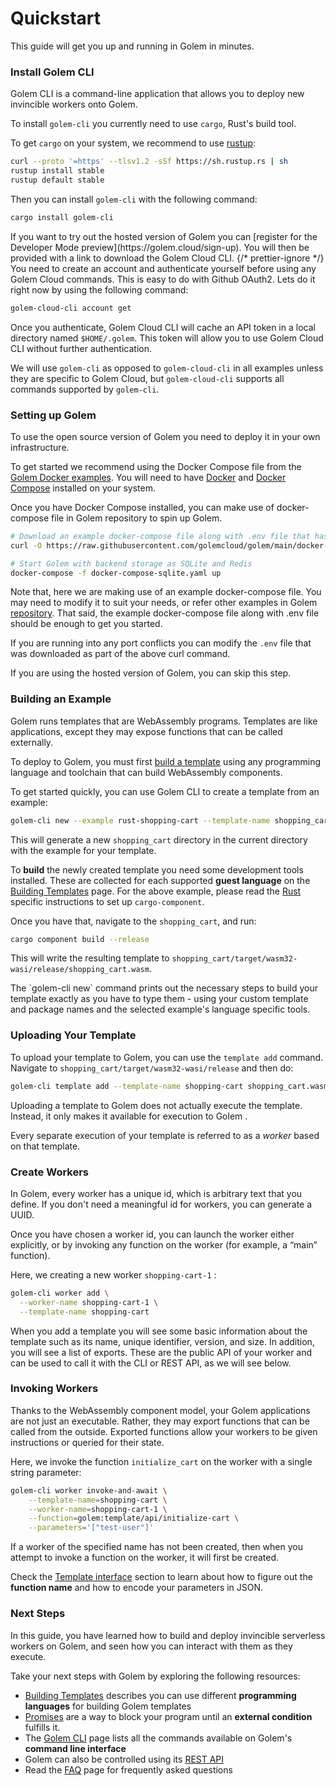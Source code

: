 
# Quickstart

This guide will get you up and running in Golem in minutes.

### Install Golem CLI

Golem CLI is a command-line application that allows you to deploy new invincible workers onto Golem.

To install `golem-cli` you currently need to use `cargo`, Rust's build tool.

To get `cargo` on your system, we recommend to use [rustup](https://rustup.rs/):

```bash filename="Terminal" copy
curl --proto '=https' --tlsv1.2 -sSf https://sh.rustup.rs | sh
rustup install stable
rustup default stable
```

Then you can install `golem-cli` with the following command:

```bash filename="Terminal" copy
cargo install golem-cli
```

<Callout type="info">
  If you want to try out the hosted version of Golem you can [register for the Developer Mode preview](https://golem.cloud/sign-up). You will then be provided with a link to download the Golem Cloud CLI.
  {/* prettier-ignore */}
  You need to create an account and authenticate yourself before using any Golem Cloud commands. This is easy to do with Github OAuth2. Lets do it right now by using the following command:

```bash filename="Terminal" copy
golem-cloud-cli account get
```

Once you authenticate, Golem Cloud CLI will cache an API token in a local directory named `$HOME/.golem`. This token will allow you to use Golem Cloud CLI without further authentication.

We will use `golem-cli` as opposed to `golem-cloud-cli` in all examples unless they are specific to Golem Cloud, but `golem-cloud-cli` supports all commands supported by `golem-cli`.

</Callout>

### Setting up Golem

To use the open source version of Golem you need to deploy it in your own infrastructure.

To get started we recommend using the Docker Compose file from the [Golem Docker examples](https://github.com/golemcloud/golem/blob/main/docker-examples/docker-compose-sqlite.yaml). You will need to have [Docker](https://docs.docker.com/get-docker/) and [Docker Compose](https://docs.docker.com/compose/install/) installed on your system.

Once you have Docker Compose installed, you can make use of docker-compose file in Golem repository to spin up Golem.

```bash filename="Terminal" copy
# Download an example docker-compose file along with .env file that has a few common configurations
curl -O https://raw.githubusercontent.com/golemcloud/golem/main/docker-examples/docker-compose-sqlite.yaml -O  https://raw.githubusercontent.com/golemcloud/golem/main/docker-examples/.env

# Start Golem with backend storage as SQLite and Redis
docker-compose -f docker-compose-sqlite.yaml up
```

Note that, here we are making use of an example docker-compose file. You may need to modify it to suit your needs,
or refer other examples in Golem [repository](https://github.com/golemcloud/golem/tree/main/docker-examples).
That said, the example docker-compose file along with .env file should be enough to get you started.

If you are running into any port conflicts you can modify the `.env` file that was downloaded as part of the above curl command.

<Callout type="info">If you are using the hosted version of Golem, you can skip this step.</Callout>

### Building an Example

Golem runs templates that are WebAssembly programs. Templates are like applications, except they may expose functions that can be called externally.

To deploy to Golem, you must first [build a template](/docs/building-templates) using any programming language and toolchain that can build WebAssembly components.

To get started quickly, you can use Golem CLI to create a template from an example:

```bash filename="Terminal" copy
golem-cli new --example rust-shopping-cart --template-name shopping_cart
```

This will generate a new `shopping_cart` directory in the current directory with the example for your template.

To **build** the newly created template you need some development tools installed. These are collected for each supported **guest language** on the [Building Templates](/docs/building-templates) page. For the above example, please read the [Rust](/docs/building-templates/tier-2/rust) specific instructions to set up `cargo-component`.

Once you have that, navigate to the `shopping_cart`, and run:

```bash filename="Terminal" copy
cargo component build --release
```

This will write the resulting template to `shopping_cart/target/wasm32-wasi/release/shopping_cart.wasm`.

<Callout>
  The `golem-cli new` command prints out the necessary steps to build your template exactly as you
  have to type them - using your custom template and package names and the selected example's
  language specific tools.
</Callout>

### Uploading Your Template

To upload your template to Golem, you can use the `template add` command. Navigate to `shopping_cart/target/wasm32-wasi/release` and then do:

```bash filename="Terminal" copy
golem-cli template add --template-name shopping-cart shopping_cart.wasm
```

Uploading a template to Golem does not actually execute the template. Instead, it only makes it available for execution to Golem
.

Every separate execution of your template is referred to as a _worker_ based on that template.

### Create Workers

In Golem, every worker has a unique id, which is arbitrary text that you define. If you don't need a meaningful id for workers, you can generate a UUID.

Once you have chosen a worker id, you can launch the worker either explicitly, or by invoking any function on the worker (for example, a “main” function).

Here, we creating a new worker `shopping-cart-1` :

```bash filename="Terminal" copy
golem-cli worker add \
  --worker-name shopping-cart-1 \
  --template-name shopping-cart
```

When you add a template you will see some basic information about the template such as its name, unique identifier, version, and size. In addition, you will see a list of exports. These are the public API of your worker and can be used to call it with the CLI or REST API, as we will see below.

### Invoking Workers

Thanks to the WebAssembly component model, your Golem applications are not just an executable. Rather, they may export functions that can be called from the outside. Exported functions allow your workers to be given instructions or queried for their state.

Here, we invoke the function `initialize_cart` on the worker with a single string parameter:

```bash filename="Terminal" copy
golem-cli worker invoke-and-await \
    --template-name=shopping-cart \
    --worker-name=shopping-cart-1 \
    --function=golem:template/api/initialize-cart \
    --parameters='["test-user"]'
```

If a worker of the specified name has not been created, then when you attempt to invoke a function on the worker, it will first be created.

Check the [Template interface](/docs/template-interface) section to learn about how to figure out the **function name** and how to encode your parameters in JSON.

### Next Steps

In this guide, you have learned how to build and deploy invincible serverless workers on Golem, and seen how you can interact with them as they execute.

Take your next steps with Golem by exploring the following resources:

- [Building Templates](/docs/building-templates) describes you can use different **programming languages** for building Golem templates
- [Promises](/docs/promises) are a way to block your program until an **external condition** fulfills it.
- The [Golem CLI](/docs/golem-cli) page lists all the commands available on Golem's **command line interface**
- Golem can also be controlled using its [REST API](/docs/rest-api)
- Read the [FAQ](/docs/faq) page for frequently asked questions
